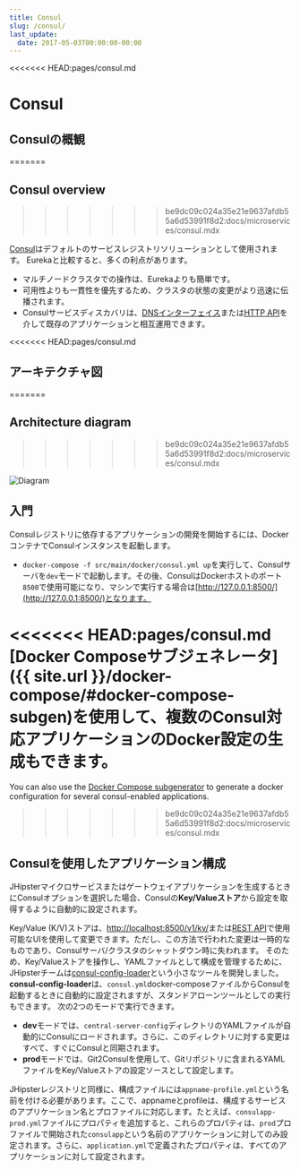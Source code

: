 ```yaml
---
title: Consul
slug: /consul/
last_update:
  date: 2017-05-03T00:00:00-00:00
---
```


<<<<<<< HEAD:pages/consul.md
# <i class="fa fa-bullseye"></i> Consul

## Consulの概観
=======
## Consul overview
>>>>>>> be9dc09c024a35e21e9637afdb55a6d53991f8d2:docs/microservices/consul.mdx

[Consul](https://www.consul.io/)はデフォルトのサービスレジストリソリューションとして使用されます。
Eurekaと比較すると、多くの利点があります。

- マルチノードクラスタでの操作は、Eurekaよりも簡単です。
- 可用性よりも一貫性を優先するため、クラスタの状態の変更がより迅速に伝播されます。
- Consulサービスディスカバリは、[DNSインターフェイス](https://www.consul.io/docs/agent/dns.html)または[HTTP API](https://www.consul.io/docs/agent/http.html)を介して既存のアプリケーションと相互運用できます。

<<<<<<< HEAD:pages/consul.md
## アーキテクチャ図
=======

## Architecture diagram
>>>>>>> be9dc09c024a35e21e9637afdb55a6d53991f8d2:docs/microservices/consul.mdx

![Diagram](/images/microservices_architecture_detail.003.png)


## 入門

Consulレジストリに依存するアプリケーションの開発を開始するには、DockerコンテナでConsulインスタンスを起動します。

- `docker-compose -f src/main/docker/consul.yml up`を実行して、Consulサーバを`dev`モードで起動します。その後、ConsulはDockerホストのポート`8500`で使用可能になり、マシンで実行する場合は[http://127.0.0.1:8500/](http://127.0.0.1:8500/)となります。

<<<<<<< HEAD:pages/consul.md
[Docker Composeサブジェネレータ]({{ site.url }}/docker-compose/#docker-compose-subgen)を使用して、複数のConsul対応アプリケーションのDocker設定の生成もできます。
=======
You can also use the [Docker Compose subgenerator](/docker-compose/#generating-a-custom-docker-compose-configuration-for-multiple-applications) to generate a docker configuration for several consul-enabled applications.

>>>>>>> be9dc09c024a35e21e9637afdb55a6d53991f8d2:docs/microservices/consul.mdx

## Consulを使用したアプリケーション構成

JHipsterマイクロサービスまたはゲートウェイアプリケーションを生成するときにConsulオプションを選択した場合、Consulの**Key/Valueストア**から設定を取得するように自動的に設定されます。

Key/Value (K/V)ストアは、[http://localhost:8500/v1/kv/](http://localhost:8500/v1/kv/)または[REST API](https://www.consul.io/intro/getting-started/kv.html)で使用可能なUIを使用して変更できます。ただし、この方法で行われた変更は一時的なものであり、Consulサーバ/クラスタのシャットダウン時に失われます。
そのため、Key/Valueストアを操作し、YAMLファイルとして構成を管理するために、JHipsterチームは[consul-config-loader](https://github.com/jhipster/consul-config-loader)という小さなツールを開発しました。
**consul-config-loader**は、`consul.yml`docker-composeファイルからConsulを起動するときに自動的に設定されますが、スタンドアローンツールとしての実行もできます。
次の2つのモードで実行できます。

- **dev**モードでは、`central-server-config`ディレクトリのYAMLファイルが自動的にConsulにロードされます。さらに、このディレクトリに対する変更はすべて、すぐにConsulと同期されます。
- **prod**モードでは、Git2Consulを使用して、Gitリポジトリに含まれるYAMLファイルをKey/Valueストアの設定ソースとして設定します。

JHipsterレジストリと同様に、構成ファイルには`appname-profile.yml`という名前を付ける必要があります。ここで、appnameとprofileは、構成するサービスのアプリケーション名とプロファイルに対応します。たとえば、`consulapp-prod.yml`ファイルにプロパティを追加すると、これらのプロパティは、`prod`プロファイルで開始された`consulapp`という名前のアプリケーションに対してのみ設定されます。さらに、`application.yml`で定義されたプロパティは、すべてのアプリケーションに対して設定されます。
